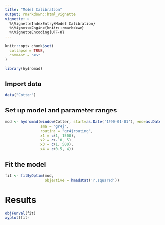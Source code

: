 ```yaml
---
title: "Model Calibration"
output: rmarkdown::html_vignette
vignette: >
  %\VignetteIndexEntry{Model Calibration}
  %\VignetteEngine{knitr::rmarkdown}
  %\VignetteEncoding{UTF-8}
---
```


<!-- An example of how to include articles in pkgdown -->

```r
knitr::opts_chunk$set(
  collapse = TRUE,
  comment = "#>"
)
```

```r
library(hydromad)
```

## Import data

```r
data("Cotter")
```

## Set up model and parameter ranges

```r
mod <- hydromad(window(Cotter, start=as.Date('1990-01-01'), end=as.Date('1996-12-31')),
                sma = "gr4j",
                routing = "gr4jrouting",
                x1 = c(1, 1500),
                x2 = c(-10, 5),
                x3 = c(1, 500),
                x4 = c(0.5, 4))
```

## Fit the model

```r
fit <- fitByOptim(mod,
                  objective = hmadstat('r.squared'))
```

# Results

```r
objFunVal(fit)
xyplot(fit)
```
